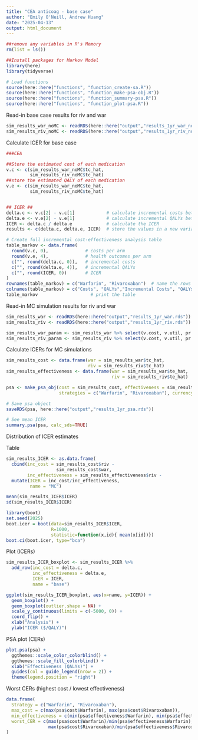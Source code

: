 ```yaml
---
title: "CEA anticoag - base case"
author: "Emily O'Neill, Andrew Huang"
date: "2025-04-13"
output: html_document
---
```


```r
##remove any variables in R's Memory 
rm(list = ls()) 

##Install packages for Markov Model
library(here)
library(tidyverse)

# Load functions
source(here::here("functions", "function_create-sa.R"))
source(here::here("functions", "function_make-psa-obj.R"))
source(here::here("functions", "function_summary-psa.R"))
source(here::here("functions", "function_plot-psa.R"))

``` 

Read-in base case results for riv and war

```r

sim_results_war_noMC <- readRDS(here::here("output","results_1yr_war_noMC.rds"))
sim_results_riv_noMC <- readRDS(here::here("output","results_1yr_riv_noMC.rds"))

```

Calculate ICER for base case

```r
###CEA 

##Store the estimated cost of each medication 
v.c <- c(sim_results_war_noMC$tc_hat, 
         sim_results_riv_noMC$tc_hat)
##store the estimated QALY of each medication  
v.e <- c(sim_results_war_noMC$te_hat, 
         sim_results_riv_noMC$te_hat)


## ICER ##
delta.c <- v.c[2] - v.c[1]            # calculate incremental costs between rivaroxaban and warfarin 
delta.e <- v.e[2] - v.e[1]            # calculate incremental QALYs between rivaroxaban and warfarin
ICER <- delta.c / delta.e             # calculate the ICER
results <- c(delta.c, delta.e, ICER)  # store the values in a new variable

# Create full incremental cost-effectiveness analysis table
table_markov <- data.frame(
  round(v.c, 0),              # costs per arm
  round(v.e, 4),              # health outcomes per arm
  c("", round(delta.c, 0)),   # incremental costs
  c("", round(delta.e, 4)),   # incremental QALYs
  c("", round(ICER, 0))       # ICER
)
rownames(table_markov) = c("Warfarin", "Rivaroxaban")  # name the rows
colnames(table_markov) = c("Costs", "QALYs","Incremental Costs", "QALYs Gained", "ICER") # name the columns
table_markov                    # print the table 
```

Read-in MC simulation results for riv and war

```r

sim_results_war <- readRDS(here::here("output","results_1yr_war.rds"))
sim_results_riv <- readRDS(here::here("output","results_1yr_riv.rds"))

sim_results_war_param <- sim_results_war %>% select(v.cost, v.util, pr.ne_ne, pr.ne_vr, pr.ne_mb, pr.ne_nmb, pr.mb_ot, pr.nmb_ot)
sim_results_riv_param <- sim_results_riv %>% select(v.cost, v.util, pr.ne_ne, pr.ne_vr, pr.ne_mb, pr.ne_nmb, pr.mb_ot, pr.nmb_ot)

```

Calculate ICERs for MC simulations

```r

sim_results_cost <- data.frame(war = sim_results_war$tc_hat,
                               riv = sim_results_riv$tc_hat)
sim_results_effectiveness <- data.frame(war = sim_results_war$te_hat,
                                        riv = sim_results_riv$te_hat)

psa <- make_psa_obj(cost = sim_results_cost, effectiveness = sim_results_effectiveness, parameters = NULL,
                    strategies = c("Warfarin", "Rivaroxaban"), currency = "$", other_outcome = NULL)

# Save psa object
saveRDS(psa, here::here("output","results_1yr_psa.rds"))

# See mean ICER
summary.psa(psa, calc_sds=TRUE)

```

Distribution of ICER estimates

Table
```r
sim_results_ICER <- as.data.frame(
  cbind(inc_cost = sim_results_cost$riv - 
                   sim_results_cost$war,
        inc_effectiveness = sim_results_effectiveness$riv -                                           sim_results_effectiveness$war)) %>%
  mutate(ICER = inc_cost/inc_effectiveness,
         name = "MC")

mean(sim_results_ICER$ICER)
sd(sim_results_ICER$ICER)

library(boot)
set.seed(2025)
boot.icer = boot(data=sim_results_ICER$ICER,
                 R=1000,
                 statistic=function(x,id){ mean(x[id])})
boot.ci(boot.icer, type="bca")

```

Plot (ICERs)

```r
sim_results_ICER_boxplot <- sim_results_ICER %>%
  add_row(inc_cost = delta.c,
          inc_effectiveness = delta.e,
          ICER = ICER,
          name = "base")

ggplot(sim_results_ICER_boxplot, aes(x=name, y=ICER)) + 
  geom_boxplot() + 
  geom_boxplot(outlier.shape = NA) +
  scale_y_continuous(limits = c(-5000, 0)) +
  coord_flip() +
  xlab("Analysis") + 
  ylab("ICER ($/QALY)")

```

PSA plot (CERs)

```r
plot.psa(psa) +
  ggthemes::scale_color_colorblind() +
  ggthemes::scale_fill_colorblind() +
  xlab("Effectiveness (QALYs)") +
  guides(col = guide_legend(nrow = 2)) +
  theme(legend.position = "right")
```

Worst CERs (highest cost / lowest effectiveness)

```r
data.frame(
  Strategy = c("Warfarin", "Rivaroxaban"),
  max_cost = c(max(psa$cost$Warfarin), max(psa$cost$Rivaroxaban)),
  min_effectiveness = c(min(psa$effectiveness$Warfarin), min(psa$effectiveness$Rivaroxaban)),
  worst_CER = c(max(psa$cost$Warfarin)/min(psa$effectiveness$Warfarin),
                max(psa$cost$Rivaroxaban)/min(psa$effectiveness$Rivaroxaban))
)
```
